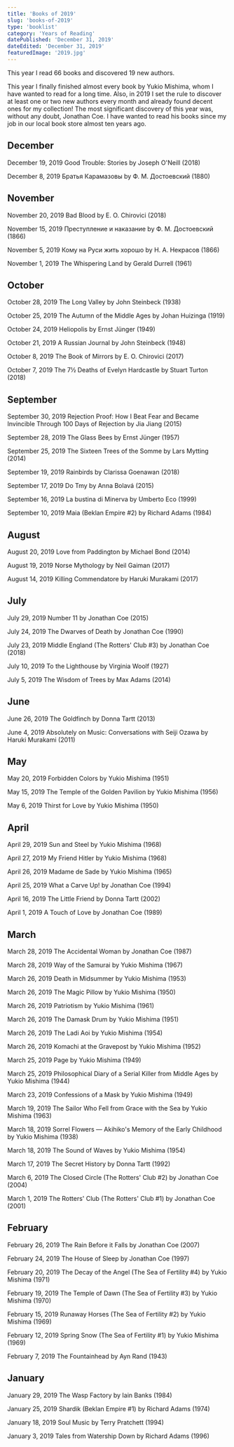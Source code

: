 ```yaml
---
title: 'Books of 2019'
slug: 'books-of-2019'
type: 'booklist'
category: 'Years of Reading'
datePublished: 'December 31, 2019'
dateEdited: 'December 31, 2019'
featuredImage: '2019.jpg'
---
```


This year I read 66 books and discovered 19 new authors.

This year I finally finished almost every book by Yukio Mishima, whom I have
wanted to read for a long time. Also, in 2019 I set the rule to discover at
least one or two new authors every month and already found decent ones for my
collection! The most significant discovery of this year was, without any doubt,
Jonathan Coe. I have wanted to read his books since my job in our local book
store almost ten years ago.

## December

December 19, 2019 Good Trouble: Stories by Joseph O'Neill (2018)

December 8, 2019 Братья Карамазовы by Ф. М. Достоевский (1880)

## November

November 20, 2019 Bad Blood by E. O. Chirovici (2018)

November 15, 2019 Преступление и наказание by Ф. М. Достоевский (1866)

November 5, 2019 Кому на Руси жить хорошо by Н. А. Некрасов (1866)

November 1, 2019 The Whispering Land by Gerald Durrell (1961)

## October

October 28, 2019 The Long Valley by John Steinbeck (1938)

October 25, 2019 The Autumn of the Middle Ages by Johan Huizinga (1919)

October 24, 2019 Heliopolis by Ernst Jünger (1949)

October 21, 2019 A Russian Journal by John Steinbeck (1948)

October 8, 2019 The Book of Mirrors by E. O. Chirovici (2017)

October 7, 2019 The 7½ Deaths of Evelyn Hardcastle by Stuart Turton (2018)

## September

September 30, 2019 Rejection Proof: How I Beat Fear and Became Invincible
Through 100 Days of Rejection by Jia Jiang (2015)

September 28, 2019 The Glass Bees by Ernst Jünger (1957)

September 25, 2019 The Sixteen Trees of the Somme by Lars Mytting (2014)

September 19, 2019 Rainbirds by Clarissa Goenawan (2018)

September 17, 2019 Do Tmy by Anna Bolavá (2015)

September 16, 2019 La bustina di Minerva by Umberto Eco (1999)

September 10, 2019 Maia (Beklan Empire #2) by Richard Adams (1984)

## August

August 20, 2019 Love from Paddington by Michael Bond (2014)

August 19, 2019 Norse Mythology by Neil Gaiman (2017)

August 14, 2019 Killing Commendatore by Haruki Murakami (2017)

## July

July 29, 2019 Number 11 by Jonathan Coe (2015)

July 24, 2019 The Dwarves of Death by Jonathan Coe (1990)

July 23, 2019 Middle England (The Rotters' Club #3) by Jonathan Coe (2018)

July 10, 2019 To the Lighthouse by Virginia Woolf (1927)

July 5, 2019 The Wisdom of Trees by Max Adams (2014)

## June

June 26, 2019 The Goldfinch by Donna Tartt (2013)

June 4, 2019 Absolutely on Music: Conversations with Seiji Ozawa by Haruki
Murakami (2011)

## May

May 20, 2019 Forbidden Colors by Yukio Mishima (1951)

May 15, 2019 The Temple of the Golden Pavilion by Yukio Mishima (1956)

May 6, 2019 Thirst for Love by Yukio Mishima (1950)

## April

April 29, 2019 Sun and Steel by Yukio Mishima (1968)

April 27, 2019 My Friend Hitler by Yukio Mishima (1968)

April 26, 2019 Madame de Sade by Yukio Mishima (1965)

April 25, 2019 What a Carve Up! by Jonathan Coe (1994)

April 16, 2019 The Little Friend by Donna Tartt (2002)

April 1, 2019 A Touch of Love by Jonathan Coe (1989)

## March

March 28, 2019 The Accidental Woman by Jonathan Coe (1987)

March 28, 2019 Way of the Samurai by Yukio Mishima (1967)

March 26, 2019 Death in Midsummer by Yukio Mishima (1953)

March 26, 2019 The Magic Pillow by Yukio Mishima (1950)

March 26, 2019 Patriotism by Yukio Mishima (1961)

March 26, 2019 The Damask Drum by Yukio Mishima (1951)

March 26, 2019 The Ladi Aoi by Yukio Mishima (1954)

March 26, 2019 Komachi at the Gravepost by Yukio Mishima (1952)

March 25, 2019 Page by Yukio Mishima (1949)

March 25, 2019 Philosophical Diary of a Serial Killer from Middle Ages by Yukio
Mishima (1944)

March 23, 2019 Confessions of a Mask by Yukio Mishima (1949)

March 19, 2019 The Sailor Who Fell from Grace with the Sea by Yukio Mishima
(1963)

March 18, 2019 Sorrel Flowers — Akihiko's Memory of the Early Childhood by Yukio
Mishima (1938)

March 18, 2019 The Sound of Waves by Yukio Mishima (1954)

March 17, 2019 The Secret History by Donna Tartt (1992)

March 6, 2019 The Closed Circle (The Rotters' Club #2) by Jonathan Coe (2004)

March 1, 2019 The Rotters' Club (The Rotters' Club #1) by Jonathan Coe (2001)

## February

February 26, 2019 The Rain Before it Falls by Jonathan Coe (2007)

February 24, 2019 The House of Sleep by Jonathan Coe (1997)

February 20, 2019 The Decay of the Angel (The Sea of Fertility #4) by Yukio
Mishima (1971)

February 19, 2019 The Temple of Dawn (The Sea of Fertility #3) by Yukio Mishima
(1970)

February 15, 2019 Runaway Horses (The Sea of Fertility #2) by Yukio Mishima
(1969)

February 12, 2019 Spring Snow (The Sea of Fertility #1) by Yukio Mishima (1969)

February 7, 2019 The Fountainhead by Ayn Rand (1943)

## January

January 29, 2019 The Wasp Factory by Iain Banks (1984)

January 25, 2019 Shardik (Beklan Empire #1) by Richard Adams (1974)

January 18, 2019 Soul Music by Terry Pratchett (1994)

January 3, 2019 Tales from Watership Down by Richard Adams (1996)
